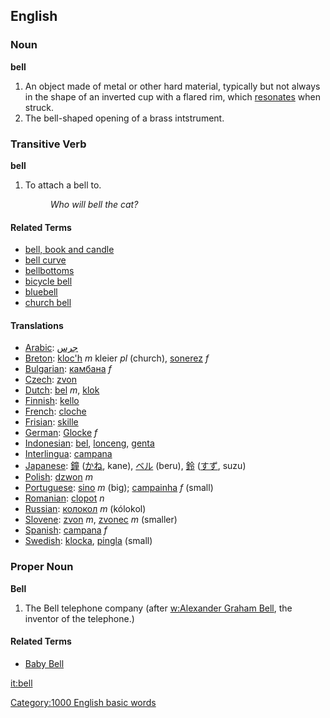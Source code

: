 ==English==

===Noun===
'''bell'''

# An object made of metal or other hard material, typically but not always in the shape of an inverted cup with a flared rim, which [[resonate]]s when struck.
# The bell-shaped opening of a brass intstrument.

===Transitive Verb===
'''bell'''

# To attach a bell to.
#: ''Who will bell the cat?''

====Related Terms====
*[[bell, book and candle]]
*[[bell curve]]
*[[bellbottoms]]
*[[bicycle bell]]
*[[bluebell]]
*[[church bell]]

====Translations====
*[[Arabic]]: [[جرس]]
*[[Breton]]: [[kloc'h]] ''m'' kleier ''pl'' (church), [[sonerez]] ''f''
*[[Bulgarian]]: [[камбана]] ''f''
*[[Czech]]: [[zvon]]
*[[Dutch]]: [[bel]] ''m'', [[klok]]
*[[Finnish]]: [[kello]]
*[[French]]: [[cloche]]
*[[Frisian]]: [[skille]]
*[[German]]: [[Glocke]] ''f''
*[[Indonesian]]: [[bel]], [[lonceng]], [[genta]]
*[[Interlingua]]: [[campana]]
*[[Japanese]]: [[鐘]] ([[かね]], kane), [[ベル]] (beru), [[鈴]] ([[すず]], suzu)
*[[Polish]]: [[dzwon]] ''m''
*[[Portuguese]]: [[sino]] ''m'' (big); [[campainha]] ''f'' (small)
*[[Romanian]]: [[clopot]] ''n''
*[[Russian]]: [[колокол]] ''m'' (kólokol)
*[[Slovene]]: [[zvon]] ''m'', [[zvonec]] ''m'' (smaller)
*[[Spanish]]: [[campana]] ''f''
*[[Swedish]]: [[klocka]], [[pingla]] (small)

===Proper Noun===
'''Bell'''

# The Bell telephone company (after [[w:Alexander Graham Bell]], the inventor of the telephone.)

====Related Terms====
*[[Baby Bell]]

[[it:bell]]
[[Category:1000 English basic words]]